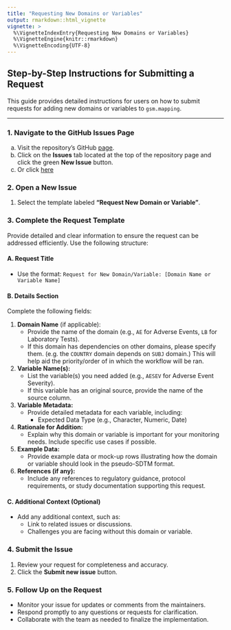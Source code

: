 ```yaml
---
title: "Requesting New Domains or Variables"
output: rmarkdown::html_vignette
vignette: >
  %\VignetteIndexEntry{Requesting New Domains or Variables}
  %\VignetteEngine{knitr::rmarkdown}
  %\VignetteEncoding{UTF-8}
---
```


## Step-by-Step Instructions for Submitting a Request

This guide provides detailed instructions for users on how to submit requests for adding new domains or variables to `gsm.mapping`.

------------------------------------------------------------------------

### 1. **Navigate to the GitHub Issues Page**

a.  Visit the repository's GitHub [page](https://github.com/Gilead-BioStats/gsm.mapping).
b.  Click on the **Issues** tab located at the top of the repository page and click the green **New Issue** button.
c.  Or click [here](https://github.com/Gilead-BioStats/gsm.mapping/issues/new/choose)

### 2. **Open a New Issue**

1.  Select the template labeled **"Request New Domain or Variable"**.

### 3. **Complete the Request Template**

Provide detailed and clear information to ensure the request can be addressed efficiently. Use the following structure:

#### A. **Request Title**

-   Use the format: `Request for New Domain/Variable: [Domain Name or Variable Name]`

#### B. **Details Section**

Complete the following fields:

1.  **Domain Name** (if applicable):
    -   Provide the name of the domain (e.g., `AE` for Adverse Events, `LB` for Laboratory Tests).
    -   If this domain has dependencies on other domains, please specify them. (e.g. the `COUNTRY` domain depends on `SUBJ` domain.) This will help aid the priority/order of in which the workflow will be ran.
2.  **Variable Name(s):**
    -   List the variable(s) you need added (e.g., `AESEV` for Adverse Event Severity).
    -   If this variable has an original source, provide the name of the source column.
3.  **Variable Metadata:**
    -   Provide detailed metadata for each variable, including:
        -   Expected Data Type (e.g., Character, Numeric, Date)
4.  **Rationale for Addition:**
    -   Explain why this domain or variable is important for your monitoring needs. Include specific use cases if possible.
5.  **Example Data:**
    -   Provide example data or mock-up rows illustrating how the domain or variable should look in the pseudo-SDTM format.
6.  **References (if any):**
    -   Include any references to regulatory guidance, protocol requirements, or study documentation supporting this request.

#### C. **Additional Context (Optional)**

-   Add any additional context, such as:
    -   Link to related issues or discussions.
    -   Challenges you are facing without this domain or variable.

### 4. **Submit the Issue**

1.  Review your request for completeness and accuracy.
2.  Click the **Submit new issue** button.

### 5. **Follow Up on the Request**

-   Monitor your issue for updates or comments from the maintainers.
-   Respond promptly to any questions or requests for clarification.
-   Collaborate with the team as needed to finalize the implementation.
